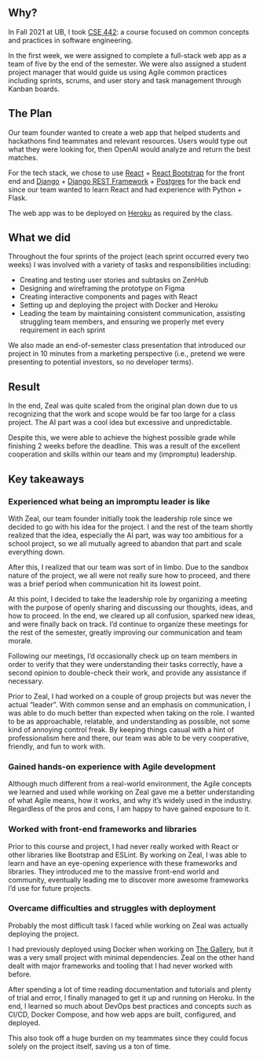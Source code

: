 ## Why?

In Fall 2021 at UB, I took [CSE 442](https://catalog.buffalo.edu/courses/?abbr=CSE&num=442): a course focused on common concepts and practices in software engineering.

In the first week, we were assigned to complete a full-stack web app as a team of five by the end of the semester. We were also assigned a student project manager that would guide us using Agile common practices including sprints, scrums, and user story and task management through Kanban boards.

## The Plan

Our team founder wanted to create a web app that helped students and hackathons find teammates and relevant resources. Users would type out what they were looking for, then OpenAI would analyze and return the best matches.

For the tech stack, we chose to use [React](https://reactjs.org/) + [React Bootstrap](https://react-bootstrap.github.io/) for the front end and [Django](https://www.djangoproject.com/) + [Django REST Framework](https://www.django-rest-framework.org/) + [Postgres](https://www.postgresql.org/) for the back end since our team wanted to learn React and had experience with Python + Flask.

The web app was to be deployed on [Heroku](https://www.heroku.com/) as required by the class.

## What we did

Throughout the four sprints of the project (each sprint occurred every two weeks) I was involved with a variety of tasks and responsibilities including:

- Creating and testing user stories and subtasks on ZenHub
- Designing and wireframing the prototype on Figma
- Creating interactive components and pages with React
- Setting up and deploying the project with Docker and Heroku
- Leading the team by maintaining consistent communication, assisting struggling team members, and ensuring we properly met every requirement in each sprint

We also made an end-of-semester class presentation that introduced our project in 10 minutes from a marketing perspective (i.e., pretend we were presenting to potential investors, so no developer terms).

## Result

In the end, Zeal was quite scaled from the original plan down due to us recognizing that the work and scope would be far too large for a class project. The AI part was a cool idea but excessive and unpredictable.

Despite this, we were able to achieve the highest possible grade while finishing 2 weeks before the deadline. This was a result of the excellent cooperation and skills within our team and my (impromptu) leadership.

## Key takeaways

### Experienced what being an impromptu leader is like

With Zeal, our team founder initially took the leadership role since we decided to go with his idea for the project. I and the rest of the team shortly realized that the idea, especially the AI part, was way too ambitious for a school project, so we all mutually agreed to abandon that part and scale everything down.

After this, I realized that our team was sort of in limbo. Due to the sandbox nature of the project, we all were not really sure how to proceed, and there was a brief period when communication hit its lowest point.

At this point, I decided to take the leadership role by organizing a meeting with the purpose of openly sharing and discussing our thoughts, ideas, and how to proceed. In the end, we cleared up all confusion, sparked new ideas, and were finally back on track. I’d continue to organize these meetings for the rest of the semester, greatly improving our communication and team morale.

Following our meetings, I’d occasionally check up on team members in order to verify that they were understanding their tasks correctly, have a second opinion to double-check their work, and provide any assistance if necessary. 

Prior to Zeal, I had worked on a couple of group projects but was never the actual “leader”. With common sense and an emphasis on communication, I was able to do much better than expected when taking on the role. I wanted to be as approachable, relatable, and understanding as possible, not some kind of annoying control freak. By keeping things casual with a hint of professionalism here and there, our team was able to be very cooperative, friendly, and fun to work with.

### Gained hands-on experience with Agile development

Although much different from a real-world environment, the Agile concepts we learned and used while working on Zeal gave me a better understanding of what Agile means, how it works, and why it’s widely used in the industry. Regardless of the pros and cons, I am happy to have gained exposure to it.

### Worked with front-end frameworks and libraries

Prior to this course and project, I had never really worked with React or other libraries like Bootstrap and ESLint. By working on Zeal, I was able to learn and have an eye-opening experience with these frameworks and libraries. They introduced me to the massive front-end world and community, eventually leading me to discover more awesome frameworks I’d use for future projects.

### Overcame difficulties and struggles with deployment

Probably the most difficult task I faced while working on Zeal was actually deploying the project.

I had previously deployed using Docker when working on [The Gallery](https://www.tommychow.com/projects/the-gallery), but it was a very small project with minimal dependencies. Zeal on the other hand dealt with major frameworks and tooling that I had never worked with before.

After spending a lot of time reading documentation and tutorials and plenty of trial and error, I finally managed to get it up and running on Heroku. In the end, I learned so much about DevOps best practices and concepts such as CI/CD, Docker Compose, and how web apps are built, configured, and deployed.

This also took off a huge burden on my teammates since they could focus solely on the project itself, saving us a ton of time.